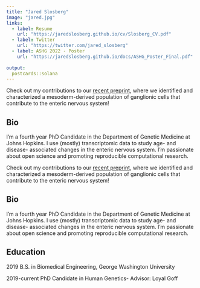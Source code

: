 ```yaml
---
title: "Jared Slosberg"
image: "jared.jpg"
links:
  - label: Resume
    url: "https://jaredslosberg.github.io/cv/Slosberg_CV.pdf"
  - label: Twitter
    url: "https://twitter.com/jared_slosberg"
  - label: ASHG 2022 - Poster
    url: "https://jaredslosberg.github.io/docs/ASHG_Poster_Final.pdf"
 
output:
  postcards::solana
---
```


Check out my contributions to our [recent preprint](https://www.biorxiv.org/content/10.1101/2020.08.25.262832v1.full), where we identified and
characterized a mesoderm-derived population of ganglionic cells that contribute to the enteric nervous system!

## Bio
I'm a fourth year PhD Candidate in the Department of Genetic Medicine at Johns Hopkins. 
I use (mostly) transcriptomic data to study age- and disease- associated changes in the enteric nervous
system. I'm passionate about open science and promoting reproducible computational research.

Check out my contributions to our [recent preprint](https://www.biorxiv.org/content/10.1101/2020.08.25.262832v1.full), where we identified and
characterized a mesoderm-derived population of ganglionic cells that contribute to the enteric nervous system!

## Bio
I'm a fourth year PhD Candidate in the Department of Genetic Medicine at Johns Hopkins. 
I use (mostly) transcriptomic data to study age- and disease- associated changes in the enteric nervous
system. I'm passionate about open science and promoting reproducible computational research.


## Education
2019 B.S. in Biomedical Engineering, George Washington University

2019-current PhD Candidate in Human Genetics- Advisor: Loyal Goff

